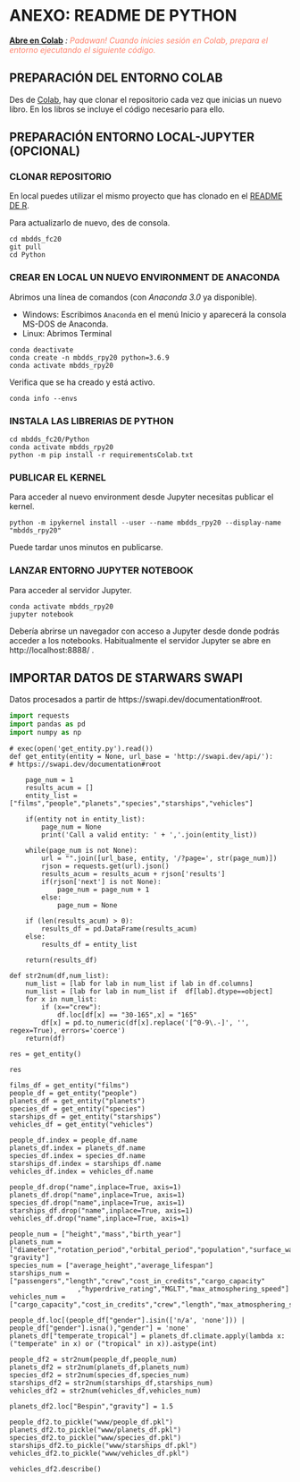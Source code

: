 
# ANEXO: README DE PYTHON

__[Abre en Colab](https://colab.research.google.com/github/griu/mbdds_fc20/blob/master/Python/modulo1_tema4_Py_60_anexo.ipynb)__ *: <span style="color:rgba(255, 99, 71, 0.8)">Padawan! Cuando inicies sesión en Colab, prepara el entorno ejecutando el siguiente código.</span>*

## PREPARACIÓN DEL ENTORNO COLAB

Des de [Colab](http://colab.research.google.com), hay que clonar el repositorio cada vez que inicias un nuevo libro. En los libros se incluye el código necesario para ello.

## PREPARACIÓN ENTORNO LOCAL-JUPYTER (OPCIONAL)

### CLONAR REPOSITORIO

En local puedes utilizar el mismo proyecto que has clonado en el [README DE R](../R/README.md). 

Para actualizarlo de nuevo, des de consola.

```
cd mbdds_fc20
git pull
cd Python
```

### CREAR EN LOCAL UN NUEVO ENVIRONMENT DE ANACONDA

Abrimos una línea de comandos (con *Anaconda 3.0* ya disponible).

- Windows: Escribimos `Anaconda` en el menú Inicio y aparecerá la consola MS-DOS de Anaconda.
- Linux: Abrimos Terminal

```
conda deactivate
conda create -n mbdds_rpy20 python=3.6.9
conda activate mbdds_rpy20
```

Verifica que se ha creado y está activo.

```
conda info --envs
```

### INSTALA LAS LIBRERIAS DE PYTHON

```
cd mbdds_fc20/Python
conda activate mbdds_rpy20
python -m pip install -r requirementsColab.txt
```

### PUBLICAR EL KERNEL

Para acceder al nuevo environment desde Jupyter necesitas publicar el kernel.

```
python -m ipykernel install --user --name mbdds_rpy20 --display-name "mbdds_rpy20"
```

Puede tardar unos minutos en publicarse.

### LANZAR ENTORNO JUPYTER NOTEBOOK

Para acceder al servidor Jupyter. 

```
conda activate mbdds_rpy20
jupyter notebook
```

Debería abrirse un navegador con acceso a Jupyter desde donde podrás acceder a los notebooks. Habitualmente el servidor Jupyter se abre en http://localhost:8888/ .

## IMPORTAR DATOS DE STARWARS SWAPI

Datos procesados a partir de https://swapi.dev/documentation#root.

```python
import requests
import pandas as pd
import numpy as np
```

```
# exec(open('get_entity.py').read())
def get_entity(entity = None, url_base = 'http://swapi.dev/api/'):
# https://swapi.dev/documentation#root
    
    page_num = 1
    results_acum = []
    entity_list = ["films","people","planets","species","starships","vehicles"]
    
    if(entity not in entity_list):
        page_num = None
        print('Call a valid entity: ' + ','.join(entity_list))
    
    while(page_num is not None):
        url = "".join([url_base, entity, '/?page=', str(page_num)])
        rjson = requests.get(url).json()
        results_acum = results_acum + rjson['results']
        if(rjson['next'] is not None):
            page_num = page_num + 1
        else:
            page_num = None
            
    if (len(results_acum) > 0):
        results_df = pd.DataFrame(results_acum)
    else:
        results_df = entity_list
    
    return(results_df)

def str2num(df,num_list):
    num_list = [lab for lab in num_list if lab in df.columns]
    num_list = [lab for lab in num_list if  df[lab].dtype==object]
    for x in num_list:
        if (x=="crew"):
            df.loc[df[x] == "30-165",x] = "165"
        df[x] = pd.to_numeric(df[x].replace('[^0-9\.-]', '', regex=True), errors='coerce')
    return(df)
```

```
res = get_entity()
```

```
res
```

```
films_df = get_entity("films")
people_df = get_entity("people")
planets_df = get_entity("planets")
species_df = get_entity("species")
starships_df = get_entity("starships")
vehicles_df = get_entity("vehicles")

people_df.index = people_df.name
planets_df.index = planets_df.name
species_df.index = species_df.name
starships_df.index = starships_df.name
vehicles_df.index = vehicles_df.name

people_df.drop("name",inplace=True, axis=1)
planets_df.drop("name",inplace=True, axis=1)
species_df.drop("name",inplace=True, axis=1)
starships_df.drop("name",inplace=True, axis=1)
vehicles_df.drop("name",inplace=True, axis=1)
```

```
people_num = ["height","mass","birth_year"]
planets_num = ["diameter","rotation_period","orbital_period","population","surface_water", "gravity"]
species_num = ["average_height","average_lifespan"]
starships_num = ["passengers","length","crew","cost_in_credits","cargo_capacity"
                 ,"hyperdrive_rating","MGLT","max_atmosphering_speed"]
vehicles_num = ["cargo_capacity","cost_in_credits","crew","length","max_atmosphering_speed","passengers"]
```

```
people_df.loc[(people_df["gender"].isin(['n/a', 'none'])) | people_df["gender"].isna(),"gender"] = 'none'
planets_df["temperate_tropical"] = planets_df.climate.apply(lambda x: ("temperate" in x) or ("tropical" in x)).astype(int)
```

```
people_df2 = str2num(people_df,people_num)
planets_df2 = str2num(planets_df,planets_num)
species_df2 = str2num(species_df,species_num)
starships_df2 = str2num(starships_df,starships_num)
vehicles_df2 = str2num(vehicles_df,vehicles_num)
```

```
planets_df2.loc["Bespin","gravity"] = 1.5
```

```
people_df2.to_pickle("www/people_df.pkl")
planets_df2.to_pickle("www/planets_df.pkl")
species_df2.to_pickle("www/species_df.pkl")
starships_df2.to_pickle("www/starships_df.pkl")
vehicles_df2.to_pickle("www/vehicles_df.pkl")
```

```
vehicles_df2.describe()
```
